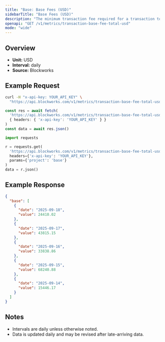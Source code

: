 ```yaml
---
title: "Base: Base Fees (USD)"
sidebarTitle: "Base Fees (USD)"
description: "The minimum transaction fee required for a transaction to be included in a block"
openapi: "GET /v1/metrics/transaction-base-fee-total-usd"
mode: "wide"
---
```


## Overview

- **Unit:** USD
- **Interval:** daily
- **Source:** Blockworks

## Example Request

<CodeGroup>

```bash cURL
curl -H "x-api-key: YOUR_API_KEY" \
  "https://api.blockworks.com/v1/metrics/transaction-base-fee-total-usd?project=base"
```

```typescript TypeScript
const res = await fetch(
  'https://api.blockworks.com/v1/metrics/transaction-base-fee-total-usd?project=base',
  { headers: { 'x-api-key': 'YOUR_API_KEY' } }
)
const data = await res.json()
```

```python Python
import requests

r = requests.get(
  'https://api.blockworks.com/v1/metrics/transaction-base-fee-total-usd',
  headers={'x-api-key': 'YOUR_API_KEY'},
  params={'project': 'base'}
)
data = r.json()
```

</CodeGroup>

## Example Response

```json
{
  "base": [
    {
      "date": "2025-09-18",
      "value": 24410.02
    },
    {
      "date": "2025-09-17",
      "value": 43815.15
    },
    {
      "date": "2025-09-16",
      "value": 33838.86
    },
    {
      "date": "2025-09-15",
      "value": 68240.88
    },
    {
      "date": "2025-09-14",
      "value": 15446.17
    }
  ]
}
```

## Notes
- Intervals are daily unless otherwise noted.
- Data is updated daily and may be revised after late-arriving data.